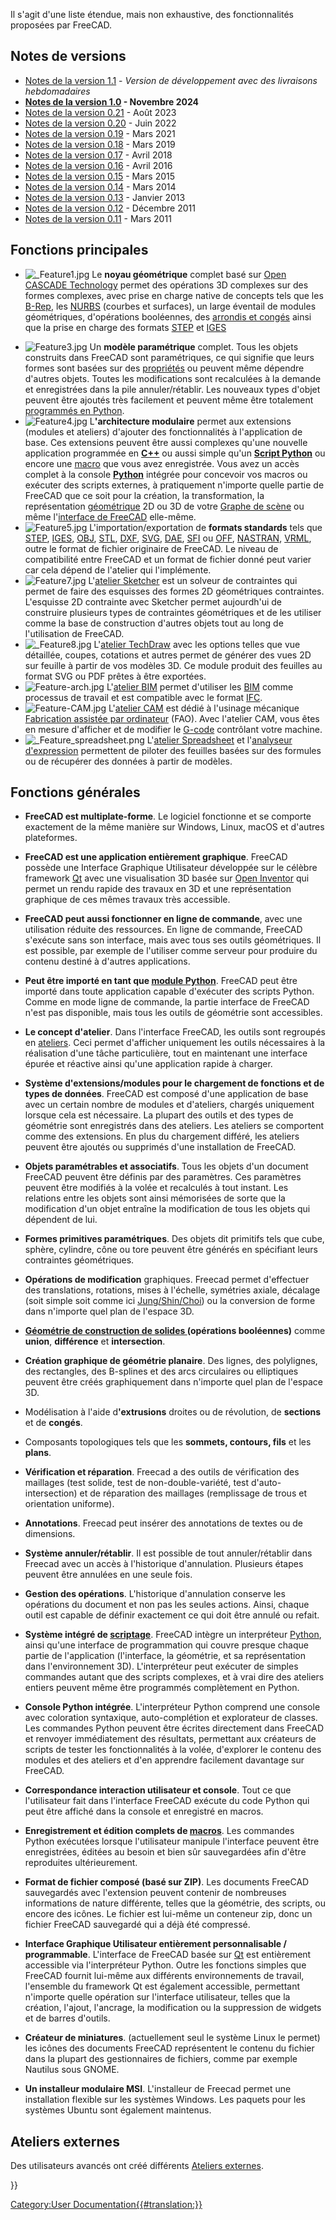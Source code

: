 <languages/>

{{Docnav/fr
|[[About_FreeCAD/fr|À propos de FreeCAD]]
|[[Installing_on_Windows/fr|Installation sous Windows]]
}}

Il s'agit d'une liste étendue, mais non exhaustive, des fonctionnalités proposées par FreeCAD.

{{TOCright}}

<span id="Release_notes"></span>
== Notes de versions ==

* [[Release_notes_1.1/fr|Notes de la version 1.1]] - ''Version de développement avec des livraisons hebdomadaires''
* '''[[Release_notes_1.0/fr|Notes de la version 1.0]] - Novembre 2024'''
* [[Release_notes_0.21/fr|Notes de la version 0.21]] - Août 2023
* [[Release_notes_0.20/fr|Notes de la version 0.20]] - Juin 2022
* [[Release_notes_0.19/fr|Notes de la version 0.19]] - Mars 2021
* [[Release_notes_0.18/fr|Notes de la version 0.18]] - Mars 2019
* [[Release_notes_0.17/fr|Notes de la version 0.17]] - Avril 2018
* [[Release_notes_0.16/fr|Notes de la version 0.16]] - Avril 2016
* [[Release_notes_0.15/fr|Notes de la version 0.15]] - Mars 2015
* [[Release_notes_0.14/fr|Notes de la version 0.14]] - Mars 2014
* [[Release_notes_0.13/fr|Notes de la version 0.13]] - Janvier 2013
* [[Release_notes_0.12/fr|Notes de la version 0.12]] - Décembre 2011
* [[Release_notes_0.11/fr|Notes de la version 0.11]] - Mars 2011

<span id="Key_features"></span>
== Fonctions principales ==

* [[Image: Feature1.jpg|left]] Le '''noyau géométrique''' complet basé sur [https://fr.wikipedia.org/wiki/Open_CASCADE_Technology Open CASCADE Technology] permet des opérations 3D complexes sur des formes complexes, avec prise en charge native de concepts tels que les [https://fr.wikipedia.org/wiki/B-Rep B-Rep], les [https://fr.wikipedia.org/wiki/NURBS NURBS] (courbes et surfaces), un large éventail de modules géométriques, d'opérations booléennes, des [https://fr.wikipedia.org/wiki/Arrondi_et_cong%C3%A9 arrondis et congés] ainsi que la prise en charge des formats [https://fr.wikipedia.org/wiki/Standard_pour_l%27%C3%A9change_de_donn%C3%A9es_de_produit STEP] et [https://fr.wikipedia.org/wiki/Initial_Graphics_Exchange_Specification IGES] 
{{clear}}
* [[Image:Feature3.jpg|left]] Un '''modèle paramétrique''' complet. Tous les objets construits dans FreeCAD sont paramétriques, ce qui signifie que leurs formes sont basées sur des [[Property/fr|propriétés]] ou peuvent même dépendre d'autres objets. Toutes les modifications sont recalculées à la demande et enregistrées dans la pile annuler/rétablir. Les nouveaux types d'objet peuvent être ajoutés très facilement et peuvent même être totalement [[Scripted_objects/fr|programmés en Python]].{{clear}}
* [[Image:Feature4.jpg|left]] L''''architecture modulaire''' permet aux extensions (modules et ateliers) d'ajouter des fonctionnalités à l'application de base. Ces extensions peuvent être aussi complexes qu'une nouvelle application programmée en '''[https://fr.wikipedia.org/wiki/C%2B%2B C++]''' ou aussi simple qu'un '''[[Power_users_hub/fr|Script Python]]''' ou encore une [[Macros/fr|macro]] que vous avez enregistrée. Vous avez un accès complet à la console '''[http://www.python.org/ Python]''' intégrée pour concevoir vos macros ou exécuter des scripts externes, à pratiquement n'importe quelle partie de FreeCAD que ce soit pour la création, la transformation, la représentation [[Topological_data_scripting/fr|géométrique]] 2D ou 3D de votre [[Scenegraph/fr|Graphe de scène]] ou même l'[[PySide/fr|interface de FreeCAD]] elle-même.{{clear}}
* [[Image:Feature5.jpg|left]] L'importation/exportation de '''formats standards''' tels que [https://fr.wikipedia.org/wiki/Standard_pour_l%27%C3%A9change_de_donn%C3%A9es_de_produit STEP], [https://fr.wikipedia.org/wiki/Initial_Graphics_Exchange_Specification IGES], [https://fr.wikipedia.org/wiki/Obj OBJ], [https://fr.wikipedia.org/wiki/Fichier_de_st%C3%A9r%C3%A9olithographie STL], [https://fr.wikipedia.org/wiki/Drawing_eXchange_Format DXF], [http://fr.wikipedia.org/wiki/Scalable_Vector_Graphics SVG], [https://fr.wikipedia.org/wiki/Collaborative_Design_Activity DAE], [https://fr.wikipedia.org/wiki/Industry_Foundation_Classes SFI] ou [https://people.sc.fsu.edu/~jburkardt/data/off/off.html OFF], [https://fr.wikipedia.org/wiki/Nastran NASTRAN], [https://fr.wikipedia.org/wiki/Virtual_Reality_Markup_Language VRML], outre le format de fichier originaire de FreeCAD''' {{FileName|[[File Format FCStd/fr|FCStd]]}}'''. Le niveau de compatibilité entre FreeCAD et un format de fichier donné peut varier car cela dépend de l'atelier qui l'implémente.{{clear}}
* [[Image:Feature7.jpg|left]] L'[[Sketcher_Workbench/fr|atelier Sketcher]] est un solveur de contraintes qui permet de faire des esquisses des formes 2D géométriques contraintes. L'esquisse 2D contrainte avec Sketcher permet aujourdh'ui de construire plusieurs types de contraintes géométriques et de les utiliser comme la base de construction d'autres objets tout au long de l'utilisation de FreeCAD.{{clear}}
* [[Image: Feature8.jpg|left]] L'[[TechDraw_Workbench/fr|atelier TechDraw]] avec les options telles que vue détaillée, coupes, cotations et autres permet de générer des vues 2D sur feuille à partir de vos modèles 3D. Ce module produit des feuilles au format SVG ou PDF prêtes à être exportées.{{clear}}
* [[Image:Feature-arch.jpg|left]] L'[[BIM_Workbench/fr|atelier BIM]] permet d'utiliser les [http://fr.wikipedia.org/wiki/Building_Information_Modeling BIM] comme processus de travail et est compatible avec le format [http://fr.wikipedia.org/wiki/Industry_Foundation_Classes IFC].{{clear}}
* [[Image:Feature-CAM.jpg|left]] L'[[CAM_Workbench/fr|atelier CAM]] est dédié à l'usinage mécanique [https://fr.wikipedia.org/wiki/Fabrication_assist%C3%A9e_par_ordinateur Fabrication assistée par ordinateur] (FAO). Avec l'atelier CAM, vous êtes en mesure d'afficher et de modifier le [https://fr.wikipedia.org/wiki/Programmation_de_commande_num%C3%A9rique G-code] contrôlant votre machine. {{clear}}
* [[Image: Feature_spreadsheet.png|left]] L'[[Spreadsheet_Workbench/fr|atelier Spreadsheet]] et l'[[Expressions/fr|analyseur d'expression]] permettent de piloter des feuilles basées sur des formules ou de récupérer des données à partir de modèles. {{Clear}}

<span id="General_features"></span>
== Fonctions générales ==

*'''FreeCAD est multiplate-forme'''. Le logiciel fonctionne et se comporte exactement de la même manière sur Windows, Linux, macOS et d'autres plateformes.

* '''FreeCAD est une application entièrement graphique'''. FreeCAD  possède une Interface Graphique Utilisateur développée sur le célèbre framework [https://www.qt.io/ Qt] avec une visualisation 3D basée sur [[wikipedia:fr:Inventor (bibliothèque logicielle)|Open Inventor]] qui permet un rendu rapide des travaux en 3D et une représentation graphique de ces mêmes travaux très accessible.

* '''FreeCAD peut aussi fonctionner en ligne de commande''', avec une utilisation réduite des ressources. En ligne de commande, FreeCAD s'exécute sans son interface, mais avec tous ses outils géométriques. Il est possible, par exemple de l'utiliser comme serveur pour produire du contenu destiné à d'autres applications.

* '''Peut être importé en tant que [[Embedding_FreeCAD/fr|module Python]]'''. FreeCAD peut être importé dans toute application capable d'exécuter des scripts Python. Comme en mode ligne de commande, la partie interface de FreeCAD n'est pas disponible, mais tous les outils de géométrie sont accessibles.

* '''Le concept d'atelier'''. Dans l'interface FreeCAD, les outils sont regroupés en [[Workbenches/fr|ateliers]]. Ceci permet d'afficher uniquement les outils nécessaires à la réalisation d'une tâche particulière, tout en maintenant une interface épurée et réactive ainsi qu'une application rapide à charger.

* '''Système d'extensions/modules pour le chargement de fonctions et de types de données'''. FreeCAD est composé d'une application de base avec un certain nombre de modules et d'ateliers, chargés uniquement lorsque cela est nécessaire. La plupart des outils et des types de géométrie sont enregistrés dans des ateliers. Les ateliers se comportent comme des extensions. En plus du chargement différé, les ateliers peuvent être ajoutés ou supprimés d'une installation de FreeCAD.

* '''Objets paramétrables et associatifs'''. Tous les objets d'un document FreeCAD peuvent être définis par des paramètres. Ces paramètres peuvent être modifiés à la volée et recalculés à tout instant. Les relations entre les objets sont ainsi mémorisées de sorte que la modification d'un objet entraîne la modification de tous les objets qui dépendent de lui.

* '''Formes primitives paramétriques'''. Des objets dit primitifs tels que cube, sphère, cylindre, cône ou tore peuvent être générés en spécifiant leurs contraintes géométriques.

* '''Opérations de modification''' graphiques. Freecad permet d'effectuer des translations, rotations, mises à l'échelle, symétries axiale, décalage (soit simple soit comme ici [https://www.researchgate.net/publication/240754626_Self-intersection_Removal_in_Triangular_Mesh_Offsetting Jung/Shin/Choi]) ou la conversion de forme dans n'importe quel plan de l'espace 3D.

* '''[[Constructive solid geometry/fr|Géométrie de construction de solides ]] (opérations booléennes)''' comme '''union''', '''différence''' et '''intersection'''.

* '''Création graphique de géométrie planaire'''. Des lignes, des polylignes, des rectangles, des B-splines et des arcs circulaires ou elliptiques peuvent être créés graphiquement dans n'importe quel plan de l'espace 3D.

* Modélisation à l'aide d''''extrusions''' droites ou de révolution, de '''sections''' et de '''congés'''.

* Composants topologiques tels que les '''sommets, contours, fils''' et les '''plans'''.

* ''' Vérification et réparation'''. Freecad a des outils de vérification des maillages (test solide, test de non-double-variété, test d'auto-intersection) et de réparation des maillages (remplissage de trous et orientation uniforme).

* '''Annotations'''. Freecad peut insérer des annotations de textes ou de dimensions.

* '''Système annuler/rétablir'''. Il est possible de tout annuler/rétablir dans Freecad avec un accès à l'historique d'annulation. Plusieurs étapes peuvent être annulées en une seule fois.

* '''Gestion des opérations'''. L'historique d'annulation conserve les opérations du document et non pas les seules actions. Ainsi, chaque outil est capable de définir exactement ce qui doit être annulé ou refait.

* '''Système intégré de [[Power_users_hub/fr|scriptage]]'''. FreeCAD intègre un interpréteur [https://www.python.org/ Python],  ainsi qu'une interface de programmation qui couvre presque chaque partie de l'application (l'interface, la géométrie, et sa représentation dans l'environnement 3D). L'interpréteur peut exécuter de simples commandes autant que des scripts complexes, et à vrai dire des ateliers entiers peuvent même être programmés complètement en Python.

* '''Console Python intégrée'''. L'interpréteur Python comprend une console avec coloration syntaxique, auto-complétion et explorateur de classes. Les commandes Python peuvent être écrites directement dans FreeCAD et renvoyer immédiatement des résultats, permettant aux créateurs de scripts de tester les fonctionnalités à la volée, d'explorer le contenu des modules et des ateliers et d'en apprendre facilement davantage sur FreeCAD.

* '''Correspondance interaction utilisateur et console'''. Tout ce que l'utilisateur fait dans l'interface FreeCAD exécute du code Python qui peut être affiché dans la console et enregistré en macros.

* '''Enregistrement et édition complets de [[Macros/fr|macros]]'''. Les commandes Python exécutées lorsque l'utilisateur manipule l'interface peuvent être enregistrées, éditées au besoin et bien sûr sauvegardées afin  d'être reproduites ultérieurement.

* '''Format de fichier composé (basé sur ZIP)'''. Les documents FreeCAD sauvegardés avec l'extension {{FileName|.[[File Format FCStd/fr|FCStd]]}} peuvent contenir de nombreuses informations de nature différente, telles que la géométrie, des scripts, ou encore des icônes. Le fichier {{FileName|.FCStd}} est lui-même un conteneur zip, donc un fichier FreeCAD sauvegardé qui a déjà été compressé.

* '''Interface Graphique Utilisateur entièrement personnalisable / programmable'''. L'interface de FreeCAD basée sur [https://www.qt.io/ Qt] est entièrement accessible via l'interpréteur Python. Outre les fonctions simples que FreeCAD fournit lui-même aux différents environnements de travail, l'ensemble du framework Qt est également accessible, permettant n'importe quelle opération sur l'interface utilisateur, telles que la création, l'ajout, l'ancrage, la modification ou la suppression de widgets et de barres d'outils.

* '''Créateur de miniatures'''. (actuellement seul le système Linux le permet) les icônes des documents FreeCAD représentent le contenu du fichier dans la plupart des gestionnaires de fichiers, comme par exemple Nautilus sous GNOME.

* '''Un installeur modulaire MSI'''. L'installeur de Freecad permet une installation flexible sur les systèmes Windows. Les paquets pour les systèmes Ubuntu sont également maintenus.

<span id="Extra_Workbenches"></span>
== Ateliers externes ==

Des utilisateurs avancés ont créé différents [[External_workbenches/fr|Ateliers externes]].


{{Docnav/fr
|[[About_FreeCAD/fr|À propos de FreeCAD]]
|[[Installing_on_Windows/fr|Installation sous Windows]]
}}

{{Userdocnavi{{#translation:}}}}
[[Category:User Documentation{{#translation:}}]]